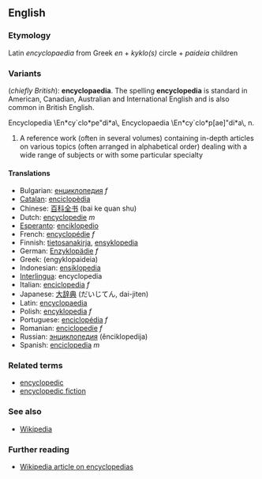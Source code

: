 ==English==
===Etymology===
Latin ''encyclopaedia'' from Greek ''en'' + ''kyklo(s)'' circle + ''paideia'' children

===Variants===
(''chiefly British''): '''encyclopaedia'''.  The spelling '''encyclopedia''' is standard in American, Canadian, Australian and International English and is also common in British English.

<!--Hm, this definition looks as though it has been lifted from somewhere.  Do we have permission?-->
Encyclopedia \En*cy`clo*pe"di*a\, Encyclopaedia
\En*cy`clo*p[ae]"di*a\, n.
# A reference work (often in several volumes) containing in-depth articles on various topics (often arranged in alphabetical order) dealing with a wide range of subjects or with some particular specialty

====Translations====
*Bulgarian: [[енциклопедия]] ''f''
*[[Catalan]]: [[enciclopèdia]]
*Chinese: [[百科全书]] (bai ke quan shu) 
*Dutch: [[encyclopedie]] ''m''
*[[Esperanto]]: [[enciklopedio]]
*French: [[encyclopédie]] ''f''
*Finnish: [[tietosanakirja]], [[ensyklopedia]]
*German: [[Enzyklopädie]] ''f''
*Greek: [[ ]] (engyklopaideia)
*Indonesian: [[ensiklopedia]]
*[[Interlingua]]: encyclopedia
*Italian: [[enciclopedia]] ''f''
*Japanese: [[大辞典]] (だいじてん, dai-jiten)
*Latin: [[encyclopaedia]]
*Polish: [[encyklopedia]] ''f''
*Portuguese: [[enciclopédia]] ''f''
*Romanian: [[enciclopedie]] ''f''
*Russian: [[энциклопедия]] (ěnciklopedija)
*Spanish: [[enciclopedia]] ''m''

===Related terms===
*[[encyclopedic]]
*[[encyclopedic fiction]]

===See also===
*[[Wikipedia]]

===Further reading===
*[[en:Encyclopedia|Wikipedia article on encyclopedias]]
